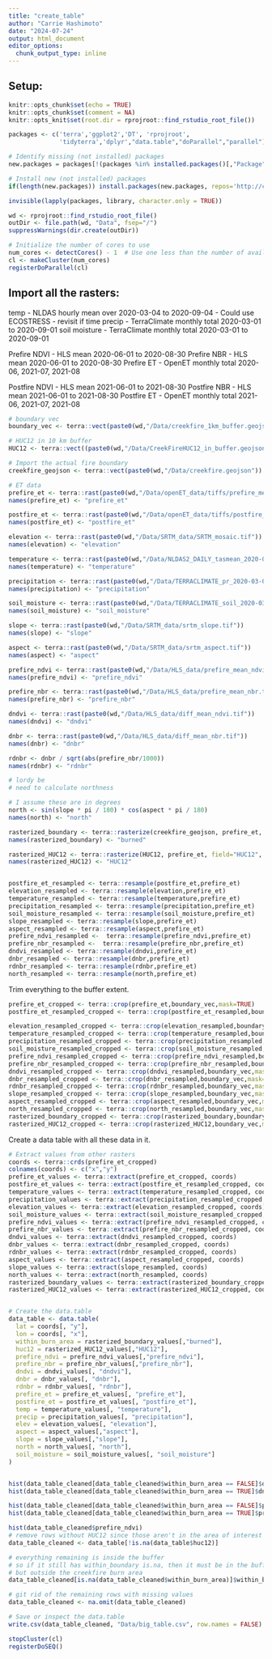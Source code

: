 ```yaml
---
title: "create_table"
author: "Carrie Hashimoto"
date: "2024-07-24"
output: html_document
editor_options: 
  chunk_output_type: inline
---
```


## Setup:

```r
knitr::opts_chunk$set(echo = TRUE)
knitr::opts_chunk$set(comment = NA)
knitr::opts_knit$set(root.dir = rprojroot::find_rstudio_root_file())
```

```r
packages <- c('terra','ggplot2','DT', 'rprojroot',
              'tidyterra','dplyr',"data.table","doParallel","parallel")

# Identify missing (not installed) packages
new.packages = packages[!(packages %in% installed.packages()[,"Package"])]

# Install new (not installed) packages
if(length(new.packages)) install.packages(new.packages, repos='http://cran.rstudio.com/') else print('All required packages are installed.')

invisible(lapply(packages, library, character.only = TRUE))
```

```r
wd <- rprojroot::find_rstudio_root_file()
outDir <- file.path(wd, "Data", fsep="/")
suppressWarnings(dir.create(outDir)) 
```

```r
# Initialize the number of cores to use
num_cores <- detectCores() - 1  # Use one less than the number of available cores
cl <- makeCluster(num_cores)
registerDoParallel(cl)
```


## Import all the rasters:

temp -  NLDAS hourly mean over 2020-03-04 to 2020-09-04 
- Could use ECOSTRESS - revisit if time
precip - TerraClimate monthly total 2020-03-01 to 2020-09-01
soil moisture - TerraClimate monthly total 2020-03-01 to 2020-09-01

Prefire NDVI - HLS mean 2020-06-01 to 2020-08-30
Prefire NBR - HLS mean 2020-06-01 to 2020-08-30
Prefire ET - OpenET monthly total 2020-06, 2021-07, 2021-08

Postfire NDVI - HLS mean 2021-06-01 to 2021-08-30
Postfire NBR - HLS mean 2021-06-01 to 2021-08-30
Postfire ET - OpenET monthly total 2021-06, 2021-07, 2021-08

```r
# boundary vec
boundary_vec <- terra::vect(paste0(wd,"/Data/creekfire_1km_buffer.geojson"))

# HUC12 in 10 km buffer
HUC12 <- terra::vect((paste0(wd,"/Data/CreekFireHUC12_in_buffer.geojson")))

# Import the actual fire boundary
creekfire_geojson <- terra::vect(paste0(wd,"/Data/creekfire.geojson"))

# ET data
prefire_et <- terra::rast(paste0(wd,"/Data/openET_data/tiffs/prefire_mean_ET.tif"))
names(prefire_et) <- "prefire_et"

postfire_et <- terra::rast(paste0(wd,"/Data/openET_data/tiffs/postfire_mean_ET.tif"))
names(postfire_et) <- "postfire_et"

elevation <- terra::rast(paste0(wd,"/Data/SRTM_data/SRTM_mosaic.tif"))
names(elevation) <- "elevation"

temperature <- terra::rast(paste0(wd,"/Data/NLDAS2_DAILY_tasmean_2020-03-04_2020-09-04_36p8990to37p7370N_-119p5980to-118p8290E.tasmean.tif"))
names(temperature) <- "temperature"

precipitation <- terra::rast(paste0(wd,"/Data/TERRACLIMATE_pr_2020-03-01_2020-08-31_36p8990to37p7370N_-119p5980to-118p8290E.pr.tif"))
names(precipitation) <- "precipitation"

soil_moisture <- terra::rast(paste0(wd,"/Data/TERRACLIMATE_soil_2020-03-01_2020-08-31_36p8990to37p7370N_-119p5980to-118p8290E.soil.tif"))
names(soil_moisture) <- "soil_moisture"

slope <- terra::rast(paste0(wd,"/Data/SRTM_data/srtm_slope.tif"))
names(slope) <- "slope"

aspect <- terra::rast(paste0(wd,"/Data/SRTM_data/srtm_aspect.tif"))
names(aspect) <- "aspect"

prefire_ndvi <- terra::rast(paste0(wd,"/Data/HLS_data/prefire_mean_ndvi.tif"))
names(prefire_ndvi) <- "prefire_ndvi"

prefire_nbr <- terra::rast(paste0(wd,"/Data/HLS_data/prefire_mean_nbr.tif"))
names(prefire_nbr) <- "prefire_nbr"

dndvi <- terra::rast(paste0(wd,"/Data/HLS_data/diff_mean_ndvi.tif"))
names(dndvi) <- "dndvi"

dnbr <- terra::rast(paste0(wd,"/Data/HLS_data/diff_mean_nbr.tif"))
names(dnbr) <- "dnbr"

rdnbr <- dnbr / sqrt(abs(prefire_nbr/1000))
names(rdnbr) <- "rdnbr"

# lordy be
# need to calculate northness

# I assume these are in degrees
north <- sin(slope * pi / 180) * cos(aspect * pi / 180)
names(north) <- "north" 

rasterized_boundary <- terra::rasterize(creekfire_geojson, prefire_et, field=1, background=NA)
names(rasterized_boundary) <- "burned"

rasterized_HUC12 <- terra::rasterize(HUC12, prefire_et, field="HUC12", background=NA)
names(rasterized_HUC12) <- "HUC12"


postfire_et_resampled <- terra::resample(postfire_et,prefire_et)
elevation_resampled <- terra::resample(elevation,prefire_et)
temperature_resampled <- terra::resample(temperature,prefire_et)
precipitation_resampled <- terra::resample(precipitation,prefire_et)
soil_moisture_resampled <- terra::resample(soil_moisture,prefire_et)
slope_resampled <- terra::resample(slope,prefire_et)
aspect_resampled <- terra::resample(aspect,prefire_et)
prefire_ndvi_resampled <-  terra::resample(prefire_ndvi,prefire_et)
prefire_nbr_resampled <-  terra::resample(prefire_nbr,prefire_et)
dndvi_resampled <- terra::resample(dndvi,prefire_et)
dnbr_resampled <- terra::resample(dnbr,prefire_et)
rdnbr_resampled <- terra::resample(rdnbr,prefire_et)
north_resampled <- terra::resample(north,prefire_et)

```



Trim everything to the buffer extent.
```r
prefire_et_cropped <- terra::crop(prefire_et,boundary_vec,mask=TRUE)
postfire_et_resampled_cropped <- terra::crop(postfire_et_resampled,boundary_vec,mask=TRUE)

elevation_resampled_cropped <- terra::crop(elevation_resampled,boundary_vec,mask=TRUE)
temperature_resampled_cropped <- terra::crop(temperature_resampled,boundary_vec,mask=TRUE)
precipitation_resampled_cropped <- terra::crop(precipitation_resampled,boundary_vec,mask=TRUE)
soil_moisture_resampled_cropped <- terra::crop(soil_moisture_resampled,boundary_vec,mask=TRUE)
prefire_ndvi_resampled_cropped <- terra::crop(prefire_ndvi_resampled,boundary_vec,mask=TRUE)
prefire_nbr_resampled_cropped <- terra::crop(prefire_nbr_resampled,boundary_vec,mask=TRUE)
dndvi_resampled_cropped <- terra::crop(dndvi_resampled,boundary_vec,mask=TRUE)
dnbr_resampled_cropped <- terra::crop(dnbr_resampled,boundary_vec,mask=TRUE)
rdnbr_resampled_cropped <- terra::crop(rdnbr_resampled,boundary_vec,mask=TRUE)
slope_resampled_cropped <- terra::crop(slope_resampled,boundary_vec,mask=TRUE)
aspect_resampled_cropped <- terra::crop(aspect_resampled,boundary_vec,mask=TRUE)
north_resampled_cropped <- terra::crop(north_resampled,boundary_vec,mask=TRUE)
rasterized_boundary_cropped <- terra::crop(rasterized_boundary,boundary_vec,mask=TRUE)
rasterized_HUC12_cropped <- terra::crop(rasterized_HUC12,boundary_vec,mask=TRUE)

```


Create a data table with all these data in it.
```r
# Extract values from other rasters
coords <- terra::crds(prefire_et_cropped)
colnames(coords) <- c("x","y")
prefire_et_values <- terra::extract(prefire_et_cropped, coords)
postfire_et_values <- terra::extract(postfire_et_resampled_cropped, coords)
temperature_values <- terra::extract(temperature_resampled_cropped, coords)
precipitation_values <- terra::extract(precipitation_resampled_cropped, coords)
elevation_values <- terra::extract(elevation_resampled_cropped, coords)
soil_moisture_values <- terra::extract(soil_moisture_resampled_cropped, coords)
prefire_ndvi_values <- terra::extract(prefire_ndvi_resampled_cropped, coords)
prefire_nbr_values <- terra::extract(prefire_nbr_resampled_cropped, coords)
dndvi_values <- terra::extract(dndvi_resampled_cropped, coords)
dnbr_values <- terra::extract(dnbr_resampled_cropped, coords)
rdnbr_values <- terra::extract(rdnbr_resampled_cropped, coords)
aspect_values <- terra::extract(aspect_resampled_cropped, coords)
slope_values <- terra::extract(slope_resampled, coords)
north_values <- terra::extract(north_resampled, coords)
rasterized_boundary_values <- terra::extract(rasterized_boundary_cropped, coords)
rasterized_HUC12_values <- terra::extract(rasterized_HUC12_cropped, coords)


# Create the data.table
data_table <- data.table(
  lat = coords[, "y"],
  lon = coords[, "x"],
  within_burn_area = rasterized_boundary_values[,"burned"],
  huc12 = rasterized_HUC12_values[,"HUC12"],
  prefire_ndvi = prefire_ndvi_values[,"prefire_ndvi"],
  prefire_nbr = prefire_nbr_values[,"prefire_nbr"],
  dndvi = dndvi_values[, "dndvi"],
  dnbr = dnbr_values[, "dnbr"], 
  rdnbr = rdnbr_values[, "rdnbr"],
  prefire_et = prefire_et_values[, "prefire_et"],              
  postfire_et = postfire_et_values[, "postfire_et"],
  temp = temperature_values[, "temperature"],    
  precip = precipitation_values[, "precipitation"], 
  elev = elevation_values[, "elevation"],    
  aspect = aspect_values[,"aspect"], 
  slope = slope_values[,"slope"], 
  north = north_values[, "north"],
  soil_moisture = soil_moisture_values[, "soil_moisture"] 
)


hist(data_table_cleaned[data_table_cleaned$within_burn_area == FALSE]$dnbr)
hist(data_table_cleaned[data_table_cleaned$within_burn_area == TRUE]$dnbr)

hist(data_table_cleaned[data_table_cleaned$within_burn_area == FALSE]$prefire_nbr)
hist(data_table_cleaned[data_table_cleaned$within_burn_area == TRUE]$prefire_nbr)

hist(data_table_cleaned$prefire_ndvi)
# remove rows without HUC12 since those aren't in the area of interest
data_table_cleaned <- data_table[!is.na(data_table$huc12)]

# everything remaining is inside the buffer
# so if it still has within_boundary is.na, then it must be in the buffer
# but outside the creekfire burn area
data_table_cleaned[is.na(data_table_cleaned$within_burn_area)]$within_burn_area <- FALSE

# git rid of the remaining rows with missing values
data_table_cleaned <- na.omit(data_table_cleaned)

# Save or inspect the data.table
write.csv(data_table_cleaned, "Data/big_table.csv", row.names = FALSE)


```


```r
stopCluster(cl)
registerDoSEQ()
```









